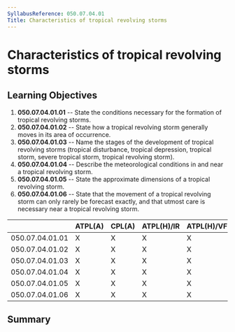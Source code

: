 ```yaml
---
SyllabusReference: 050.07.04.01
Title: Characteristics of tropical revolving storms
---
```


# Characteristics of tropical revolving storms

## Learning Objectives

1.  **050.07.04.01.01** -- State the conditions necessary for the formation of
    tropical revolving storms.
2.  **050.07.04.01.02** -- State how a tropical revolving storm generally moves
    in its area of occurrence.
3.  **050.07.04.01.03** -- Name the stages of the development of tropical
    revolving storms (tropical disturbance, tropical depression, tropical storm,
    severe tropical storm, tropical revolving storm).
4.  **050.07.04.01.04** -- Describe the meteorological conditions in and near a
    tropical revolving storm.
5.  **050.07.04.01.05** -- State the approximate dimensions of a tropical
    revolving storm.
6.  **050.07.04.01.06** -- State that the movement of a tropical revolving storm
    can only rarely be forecast exactly, and that utmost care is necessary near
    a tropical revolving storm.

|                 | ATPL(A) | CPL(A) | ATPL(H)/IR | ATPL(H)/VFR | CPL(H) | IR  | CBIR(A) |
| --------------- | ------- | ------ | ---------- | ----------- | ------ | --- | ------- |
| 050.07.04.01.01 | X       | X      | X          | X           | X      |     |         |
| 050.07.04.01.02 | X       | X      | X          | X           | X      |     |         |
| 050.07.04.01.03 | X       | X      | X          | X           | X      |     |         |
| 050.07.04.01.04 | X       | X      | X          | X           | X      |     |         |
| 050.07.04.01.05 | X       | X      | X          | X           | X      |     |         |
| 050.07.04.01.06 | X       | X      | X          | X           | X      |     |         |

## Summary
